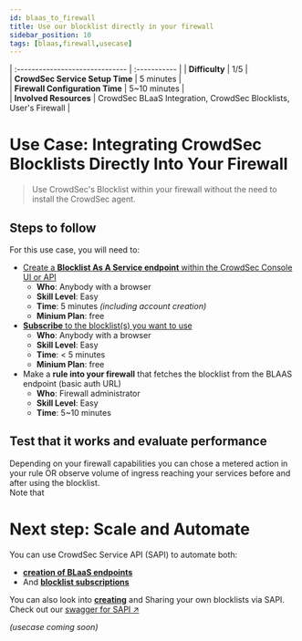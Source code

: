 ```yaml
---
id: blaas_to_firewall
title: Use our blocklist directly in your firewall
sidebar_position: 10
tags: [blaas,firewall,usecase]
---
```


| :------------------------------ | :----------- |
| **Difficulty**                  | 1/5          |   
| **CrowdSec Service Setup Time** | 5 minutes    |   
| **Firewall Configuration Time** | 5~10 minutes |   
| **Involved Resources**          | CrowdSec BLaaS Integration, CrowdSec Blocklists, User's Firewall |   

# Use Case: Integrating CrowdSec Blocklists Directly Into Your Firewall

> Use CrowdSec's Blocklist within your firewall without the need to install the CrowdSec agent.

## **Steps to follow**
For this use case, you will need to:
- [Create a **Blocklist As A Service endpoint** within the CrowdSec Console UI or API](/u/blocklists/blaas_integrations/intro)
   - **Who**: Anybody with a browser
   - **Skill Level**: Easy
   - **Time**: 5 minutes *(including account creation)*
   - **Minium Plan**: free
- [**Subscribe** to the blocklist(s) you want to use](u/console/blocklists/subscription)
   - **Who**: Anybody with a browser
   - **Skill Level**: Easy
   - **Time**: < 5 minutes
   - **Minium Plan**: free
- Make a **rule into your firewall** that fetches the blocklist from the BLAAS endpoint (basic auth URL)
   - **Who**: Firewall administrator
   - **Skill Level**: Easy
   - **Time**: 5~10 minutes

## Test that it works and evaluate performance
Depending on your firewall capabilities you can chose a metered action in your rule OR observe volume of ingress reaching your services before and after using the blocklist.   
Note that


# Next step: Scale and Automate
You can use CrowdSec Service API (SAPI) to automate both:
- [**creation of BLaaS endpoints**](/u/service_api/quickstart/integrations#creating-integration) 
- And [**blocklist subscriptions**](/u/service_api/quickstart/blocklists#subscribe-to-a-blocklist)

You can also look into [**creating**](/u/service_api/quickstart/blocklists#create-a-blocklist) and Sharing your own blocklists via SAPI.   
Check out our [swagger for SAPI ↗️](https://admin.api.crowdsec.net/v1/docs#/)

*(usecase coming soon)*